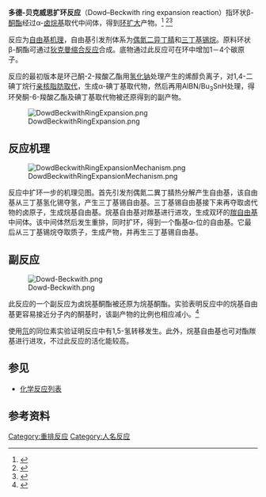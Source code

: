 '''多德-贝克威思扩环反应'''（Dowd–Beckwith ring expansion reaction）指环状β-[[酮酯|酮酯]]经过α-[[卤烷基|卤烷基]]取代中间体，得到[[环扩大|环扩大]]产物。<ref>{{cite journal en|title=Free radical ring expansion by three and four carbons|author=Paul Dowd, Soo Chang Choi|journal=[[J._Am._Chem._Soc.|J. Am. Chem. Soc.]]|year=1987|volume=109|issue=21|pages=6548–6549|doi=10.1021/ja00255a071}}</ref> <ref>{{cite journal en|title=A new tributyltin hydride-based rearrangement of bromomethyl β-keto esters. A synthetically useful ring expansion to γ-keto esters|author=Paul Dowd, Soo Chang Choi|journal=[[J._Am._Chem._Soc.|J. Am. Chem. Soc.]]|year=1987|volume=109|issue=11|pages=3493–3494|doi=10.1021/ja00245a069}}</ref><ref>{{cite journal en|title=Rearrangement of suitably constituted aryl, alkyl, or vinyl radicals by acyl or cyano group migration|author=Athelstan L. J. Beckwith, D. M. O'Shea, Steven W. Westwood|journal=[[J._Am._Chem._Soc.|J. Am. Chem. Soc.]]|year=1988|volume=110|issue=8|pages=2565–2575|doi=10.1021/ja00216a033}}</ref>

反应为[[自由基机理|自由基机理]]，自由基引发剂体系为[[偶氮二异丁腈|偶氮二异丁腈]]和[[三丁基锡烷|三丁基锡烷]]。原料环状β-酮酯可通过[[狄克曼缩合反应|狄克曼缩合反应]]合成。底物通过此反应可在环中增加1－4个碳原子。

反应的最初版本是环己酮-2-羧酸乙酯用[[氢化钠|氢化钠]]处理产生的烯醇负离子，对1,4-二碘丁烷行[[亲核脂肪取代|亲核脂肪取代]]，生成α-碘丁基取代物，然后再用AIBN/Bu<sub>3</sub>SnH处理，得环癸酮-6-羧酸乙酯及碘丁基取代物被还原得到的副产物。

[[File:DowdBeckwithRingExpansion.png|center]]

== 反应机理==
[[File:DowdBeckwithRingExpansionMechanism.png|center]]

反应中扩环一步的机理见图。首先引发剂偶氮二異丁腈热分解产生自由基，该自由基从三丁基氢化锡夺氢，产生三丁基锡自由基。三丁基锡自由基接下来再夺取卤代物的卤原子，生成烷基自由基。烷基自由基对羰基进行进攻，生成双环的[[羰自由基|羰自由基]]中间体。该中间体然后发生重排，同时扩环，得到一个酯基α-位的自由基。它最后从三丁基锡烷夺取质子，生成产物，并再生三丁基锡自由基。

== 副反应 ==
[[File:Dowd-Beckwith.png|center]]

此反应的一个副反应为卤烷基酮酯被还原为烷基酮酯。实验表明反应中的烷基自由基更容易接近分子内的酮基时，该副产物的比例也相应减小。<ref>{{cite journal en|title=Three-Carbon Dowd-Beckwith Ring Expansion Reaction versus Intramolecular 1,5-Hydrogen Transfer Reaction: A Theoretical Study|author=Diego Ardura and Tomás L. Sordo|journal=[[J._Org._Chem.|J. Org. Chem.]]|year=2005|volume=70|issue=23|pages=9417–9423|doi=10.1021/jo051551g}}</ref> 

使用[[氘|氘]]的同位素实验证明反应中有1,5-氢转移发生。此外，烷基自由基也可对酯羰基进行进攻，不过此反应的活化能较高。

==参见==
*[[化学反应列表|化学反应列表]]

== 参考资料 ==
{{reflist}}

[[Category:重排反应|Category:重排反应]]
[[Category:人名反应|Category:人名反应]]